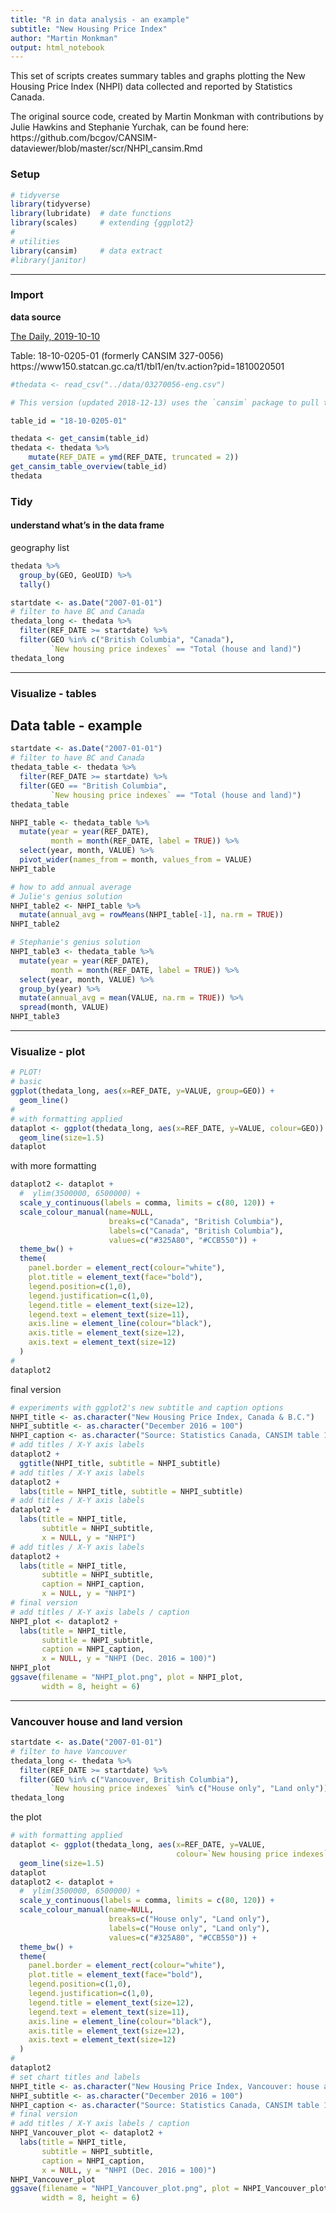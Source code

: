 ```yaml
---
title: "R in data analysis - an example"
subtitle: "New Housing Price Index"
author: "Martin Monkman"
output: html_notebook
---
```


This set of scripts creates summary tables and graphs plotting the New Housing Price Index (NHPI) data collected and reported by Statistics Canada.

The original source code, created by Martin Monkman with contributions by Julie Hawkins and Stephanie Yurchak, can be found here:  https://github.com/bcgov/CANSIM-dataviewer/blob/master/scr/NHPI_cansim.Rmd

### Setup

```r
# tidyverse
library(tidyverse)
library(lubridate)  # date functions
library(scales)     # extending {ggplot2}
#
# utilities
library(cansim)     # data extract
#library(janitor)
```

---

### Import


**data source**

[The Daily, 2019-10-10](https://www150.statcan.gc.ca/n1/daily-quotidien/191010/dq191010a-eng.htm)

Table: 18-10-0205-01 (formerly CANSIM  327-0056)
https://www150.statcan.gc.ca/t1/tbl1/en/tv.action?pid=1810020501 



```r
#thedata <- read_csv("../data/03270056-eng.csv")

# This version (updated 2018-12-13) uses the `cansim` package to pull the data from CANSIM.

table_id = "18-10-0205-01"

thedata <- get_cansim(table_id)
thedata <- thedata %>%
    mutate(REF_DATE = ymd(REF_DATE, truncated = 2)) 
get_cansim_table_overview(table_id)
thedata
```


### Tidy


#### understand what's in the data frame

geography list

```r
thedata %>%
  group_by(GEO, GeoUID) %>%
  tally()
```





```r
startdate <- as.Date("2007-01-01")
# filter to have BC and Canada
thedata_long <- thedata %>%
  filter(REF_DATE >= startdate) %>%
  filter(GEO %in% c("British Columbia", "Canada"), 
         `New housing price indexes` == "Total (house and land)")
thedata_long
```


---

### Visualize - tables



## Data table - example


```r
startdate <- as.Date("2007-01-01")
# filter to have BC and Canada
thedata_table <- thedata %>%
  filter(REF_DATE >= startdate) %>%
  filter(GEO == "British Columbia", 
         `New housing price indexes` == "Total (house and land)")
thedata_table
```


```r

NHPI_table <- thedata_table %>%
  mutate(year = year(REF_DATE),
         month = month(REF_DATE, label = TRUE)) %>%
  select(year, month, VALUE) %>%
  pivot_wider(names_from = month, values_from = VALUE)
NHPI_table

```



```r
# how to add annual average
# Julie's genius solution
NHPI_table2 <- NHPI_table %>%
  mutate(annual_avg = rowMeans(NHPI_table[-1], na.rm = TRUE))
NHPI_table2
```



```r
# Stephanie's genius solution
NHPI_table3 <- thedata_table %>%
  mutate(year = year(REF_DATE),
         month = month(REF_DATE, label = TRUE)) %>%
  select(year, month, VALUE) %>%
  group_by(year) %>%
  mutate(annual_avg = mean(VALUE, na.rm = TRUE)) %>%
  spread(month, VALUE)
NHPI_table3
```

--- 

### Visualize - plot


```r
# PLOT!
# basic
ggplot(thedata_long, aes(x=REF_DATE, y=VALUE, group=GEO)) + 
  geom_line()
#
# with formatting applied
dataplot <- ggplot(thedata_long, aes(x=REF_DATE, y=VALUE, colour=GEO)) + 
  geom_line(size=1.5) 
dataplot
```

with more formatting

```r
dataplot2 <- dataplot +
  #  ylim(3500000, 6500000) +
  scale_y_continuous(labels = comma, limits = c(80, 120)) +
  scale_colour_manual(name=NULL,
                      breaks=c("Canada", "British Columbia"),
                      labels=c("Canada", "British Columbia"), 
                      values=c("#325A80", "#CCB550")) +
  theme_bw() +
  theme(
    panel.border = element_rect(colour="white"),
    plot.title = element_text(face="bold"),
    legend.position=c(1,0), 
    legend.justification=c(1,0),
    legend.title = element_text(size=12),
    legend.text = element_text(size=11),
    axis.line = element_line(colour="black"),
    axis.title = element_text(size=12),
    axis.text = element_text(size=12)
  )
#
dataplot2 
```

final version

```r
# experiments with ggplot2's new subtitle and caption options
NHPI_title <- as.character("New Housing Price Index, Canada & B.C.")
NHPI_subtitle <- as.character("December 2016 = 100")
NHPI_caption <- as.character("Source: Statistics Canada, CANSIM table 18-10-0205-01")
# add titles / X-Y axis labels
dataplot2 +
  ggtitle(NHPI_title, subtitle = NHPI_subtitle)
# add titles / X-Y axis labels
dataplot2 +
  labs(title = NHPI_title, subtitle = NHPI_subtitle)
# add titles / X-Y axis labels
dataplot2 +
  labs(title = NHPI_title,
       subtitle = NHPI_subtitle,
       x = NULL, y = "NHPI")
# add titles / X-Y axis labels
dataplot2 +
  labs(title = NHPI_title,
       subtitle = NHPI_subtitle,
       caption = NHPI_caption, 
       x = NULL, y = "NHPI") 
# final version
# add titles / X-Y axis labels / caption
NHPI_plot <- dataplot2 +
  labs(title = NHPI_title,
       subtitle = NHPI_subtitle,
       caption = NHPI_caption, 
       x = NULL, y = "NHPI (Dec. 2016 = 100)") 
NHPI_plot
ggsave(filename = "NHPI_plot.png", plot = NHPI_plot,
       width = 8, height = 6)
```


***

### Vancouver house and land version



```r
startdate <- as.Date("2007-01-01")
# filter to have Vancouver
thedata_long <- thedata %>%
  filter(REF_DATE >= startdate) %>%
  filter(GEO %in% c("Vancouver, British Columbia"), 
         `New housing price indexes` %in% c("House only", "Land only"))
thedata_long
```

the plot

```r
# with formatting applied
dataplot <- ggplot(thedata_long, aes(x=REF_DATE, y=VALUE, 
                                     colour=`New housing price indexes`)) + 
  geom_line(size=1.5) 
dataplot
dataplot2 <- dataplot +
  #  ylim(3500000, 6500000) +
  scale_y_continuous(labels = comma, limits = c(80, 120)) +
  scale_colour_manual(name=NULL,
                      breaks=c("House only", "Land only"),
                      labels=c("House only", "Land only"), 
                      values=c("#325A80", "#CCB550")) +
  theme_bw() +
  theme(
    panel.border = element_rect(colour="white"),
    plot.title = element_text(face="bold"),
    legend.position=c(1,0), 
    legend.justification=c(1,0),
    legend.title = element_text(size=12),
    legend.text = element_text(size=11),
    axis.line = element_line(colour="black"),
    axis.title = element_text(size=12),
    axis.text = element_text(size=12)
  )
#
dataplot2 
# set chart titles and labels
NHPI_title <- as.character("New Housing Price Index, Vancouver: house and land")
NHPI_subtitle <- as.character("December 2016 = 100")
NHPI_caption <- as.character("Source: Statistics Canada, CANSIM table 18-10-0205-01")
# final version
# add titles / X-Y axis labels / caption
NHPI_Vancouver_plot <- dataplot2 +
  labs(title = NHPI_title,
       subtitle = NHPI_subtitle,
       caption = NHPI_caption, 
       x = NULL, y = "NHPI (Dec. 2016 = 100)") 
NHPI_Vancouver_plot
ggsave(filename = "NHPI_Vancouver_plot.png", plot = NHPI_Vancouver_plot,
       width = 8, height = 6)
```


